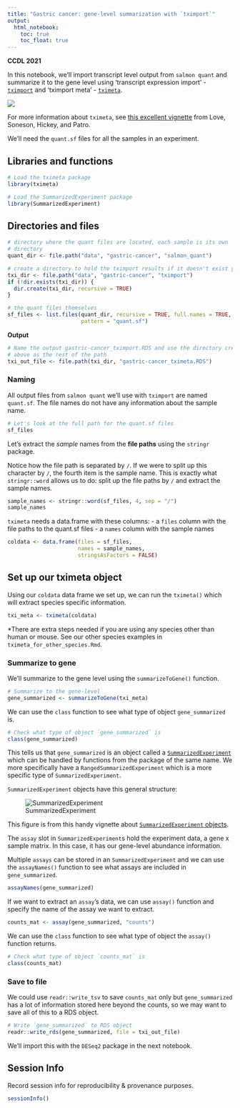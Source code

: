 ```yaml
---
title: "Gastric cancer: gene-level summarization with `tximport`"
output:   
  html_notebook: 
    toc: true
    toc_float: true
---
```


**CCDL 2021**

In this notebook, we'll import transcript level output from `salmon quant` and
summarize it to the gene level using 'transcript expression import' - [`tximport`](https://bioconductor.org/packages/release/bioc/html/tximport.html) and 'tximport meta' - [`tximeta`](https://bioconductor.org/packages/release/bioc/html/tximeta.html). 


![](diagrams/rna-seq_5.png)

For more information about `tximeta`, see [this excellent vignette](https://www.bioconductor.org/packages/devel/bioc/vignettes/tximeta/inst/doc/tximeta.html) from Love, Soneson, Hickey, and Patro.

We'll need the `quant.sf` files for all the samples in an experiment.

## Libraries and functions

```r
# Load the tximeta package
library(tximeta)

# Load the SummarizedExperiment package
library(SummarizedExperiment)
```

## Directories and files

```r
# directory where the quant files are located, each sample is its own
# directory
quant_dir <- file.path("data", "gastric-cancer", "salmon_quant")

# create a directory to hold the tximport results if it doesn't exist yet
txi_dir <- file.path("data", "gastric-cancer", "tximport")
if (!dir.exists(txi_dir)) {
  dir.create(txi_dir, recursive = TRUE)
}
```

```r
# the quant files themselves
sf_files <- list.files(quant_dir, recursive = TRUE, full.names = TRUE,
                       pattern = "quant.sf")
```

**Output**

```r
# Name the output gastric-cancer_tximport.RDS and use the directory created 
# above as the rest of the path
txi_out_file <- file.path(txi_dir, "gastric-cancer_tximeta.RDS")
```

### Naming

All output files from `salmon quant` we'll use with `tximport` are named 
`quant.sf`.
The file names do not have any information about the sample name.

```r
# Let's look at the full path for the quant.sf files
sf_files
```

Let's extract the _sample_ names from the **file paths** using the `stringr` 
package.

Notice how the file path is separated by `/`.
If we were to split up this character by `/`, the fourth item is the sample 
name.
This is exactly what `stringr::word` allows us to do: split up the file paths
by `/` and extract the sample names.

```r
sample_names <- stringr::word(sf_files, 4, sep = "/")
sample_names
```

`tximeta` needs a data.frame with these columns: 
- a `files` column  with the file paths to the quant.sf files
- a `names` column with the sample names

```r
coldata <- data.frame(files = sf_files, 
                      names = sample_names, 
                      stringsAsFactors = FALSE)
```

## Set up our tximeta object

Using our `coldata` data frame we set up, we can run the `tximeta()` which will 
extract species specific information.

```r
txi_meta <- tximeta(coldata)
```

*There are extra steps needed if you are using any species other than human or mouse.
See our other species examples in `tximeta_for_other_species.Rmd`. 

### Summarize to gene

We'll summarize to the gene level using the `summarizeToGene()` function.

```r
# Summarize to the gene-level
gene_summarized <- summarizeToGene(txi_meta) 
```

We can use the `class` function to see what type of object `gene_summarized` is.

```r
# Check what type of object `gene_summarized` is
class(gene_summarized)
```

This tells us that `gene_summarized` is an object called a [`SummarizedExperiment`](https://www.rdocumentation.org/packages/SummarizedExperiment/versions/1.2.3/topics/SummarizedExperiment-class) which can be handled by functions from the package of the same name. 
We more specifically have a `RangedSummarizedExperiment` which is a more specific type of `SummarizedExperiment`.

`SummarizedExperiment` objects have this general structure:  

![SummarizedExperiment](diagrams/SummarizeExperiment-structure.png)

This figure is from this handy vignette about [`SummarizedExperiment` objects](https://www.bioconductor.org/packages/devel/bioc/vignettes/SummarizedExperiment/inst/doc/SummarizedExperiment.html).

The `assay` slot in `SummarizedExperiment`s hold the experiment data, a gene x sample matrix. 
In this case, it has our gene-level abundance information. 

Multiple `assays` can be stored in an `SummarizedExperiment` and we can use the `assayNames()` function to see what assays are included in `gene_summarized`. 

```r
assayNames(gene_summarized)
```

If we want to extract an `assay`'s data, we can use `assay()` function and 
specify the name of the assay we want to extract.

```r
counts_mat <- assay(gene_summarized, "counts")
```

We can use the `class` function to see what type of object the `assay()`
function returns.

```r
# Check what type of object `counts_mat` is
class(counts_mat)
```

### Save to file

We could use `readr::write_tsv` to save `counts_mat` only but `gene_summarized` 
has a lot of information stored here beyond the counts, so we may want to save 
all of this to a RDS object. 

```r
# Write `gene_summarized` to RDS object
readr::write_rds(gene_summarized, file = txi_out_file)
```

We'll import this with the `DESeq2` package in the next notebook.

## Session Info

Record session info for reproducibility & provenance purposes.

```r
sessionInfo()
```
